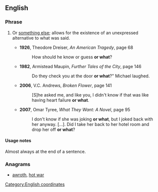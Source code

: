 ==English==

===Phrase===
{{head|en|phrase|head=[[or]] [[what]]}}
# {{context|idiomatic|lang=en}} Or [[something else]]; allows for the existence of an unexpressed alternative to what was said.
#* '''1926''', Theodore Dreiser, ''An American Tragedy'', page 68
#*: How should he know or guess '''or what'''? 
#* '''1982''', Armistead Maupin, ''Further Tales of the City'', page 146
#*: Do they check you at the door '''or what'''?" Michael laughed.
#* '''2006''', V.C. Andrews, ''Broken Flower'', page 141
#*: [S]he asked me, and like you, I didn't know if that was like having heart failure '''or what'''. 
#* '''2007''', Omar Tyree, ''What They Want: A Novel'', page 95
#*: I don't know if she was joking '''or what''', but I joked back with her anyway. […]. Did I take her back to her hotel room and drop her off '''or what'''?

====Usage notes====
Almost always at the end of a sentence.

===Anagrams===
* [[awroth#English|awroth]], [[hot war#English|hot war]]

[[Category:English coordinates]]